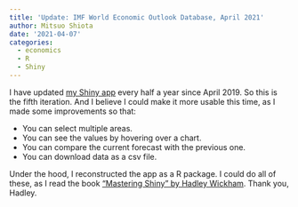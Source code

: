```yaml
---
title: 'Update: IMF World Economic Outlook Database, April 2021'
author: Mitsuo Shiota
date: '2021-04-07'
categories:
  - economics
  - R
  - Shiny
---
```


I have updated [my Shiny app](https://mitsuoxv.shinyapps.io/imf-weo/) every half a year since April 2019. So this is the fifth iteration. And I believe I could make it more usable this time, as I made some improvements so that:

- You can select multiple areas.
- You can see the values by hovering over a chart.
- You can compare the current forecast with the previous one.
- You can download data as a csv file.

Under the hood, I reconstructed the app as a R package. I could do all of these, as I read the book ["Mastering Shiny" by Hadley Wickham](https://mastering-shiny.org/). Thank you, Hadley.

